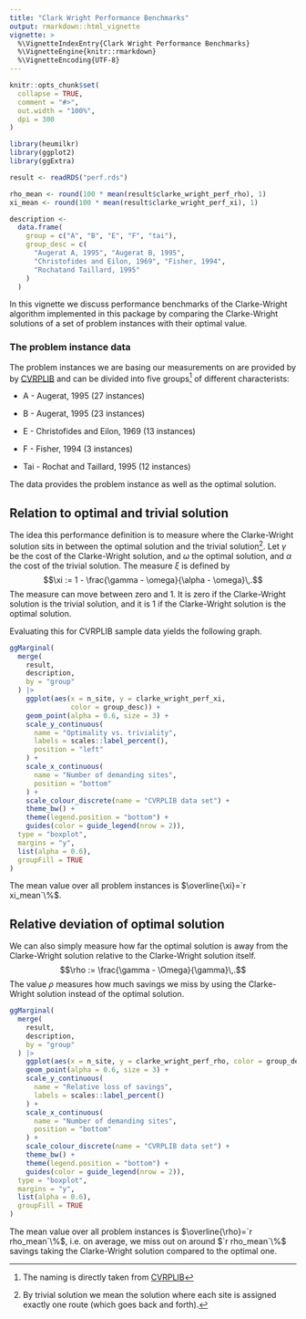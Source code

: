 ```yaml
---
title: "Clark Wright Performance Benchmarks"
output: rmarkdown::html_vignette
vignette: >
  %\VignetteIndexEntry{Clark Wright Performance Benchmarks}
  %\VignetteEngine{knitr::rmarkdown}
  %\VignetteEncoding{UTF-8}
---
```


```r
knitr::opts_chunk$set(
  collapse = TRUE,
  comment = "#>",
  out.width = "100%",
  dpi = 300
)
```

```r
library(heumilkr)
library(ggplot2)
library(ggExtra)

result <- readRDS("perf.rds")

rho_mean <- round(100 * mean(result$clarke_wright_perf_rho), 1)
xi_mean <- round(100 * mean(result$clarke_wright_perf_xi), 1)

description <-
  data.frame(
    group = c("A", "B", "E", "F", "tai"),
    group_desc = c(
      "Augerat A, 1995", "Augerat B, 1995",
      "Christofides and Eilon, 1969", "Fisher, 1994",
      "Rochatand Taillard, 1995"
    )
  )
```

In this vignette we discuss performance benchmarks of the Clarke-Wright algorithm implemented in this package by comparing the Clarke-Wright solutions of a set of problem instances with their optimal value.

### The problem instance data

The problem instances we are basing our measurements on are provided by by [CVRPLIB](http://vrp.atd-lab.inf.puc-rio.br/) and can be divided into five groups[^1] of different characterists:

[^1]: The naming is directly taken from [CVRPLIB](http://vrp.atd-lab.inf.puc-rio.br/)

-   A - Augerat, 1995 (27 instances)

-   B - Augerat, 1995 (23 instances)

-   E - Christofides and Eilon, 1969 (13 instances)

-   F - Fisher, 1994 (3 instances)

-   Tai - Rochat and Taillard, 1995 (12 instances)

The data provides the problem instance as well as the optimal solution.

## Relation to optimal and trivial solution

The idea this performance definition is to measure where the Clarke-Wright solution sits in between the optimal solution and the trivial solution[^2]. Let $\gamma$ be the cost of the Clarke-Wright solution, and $\omega$ the optimal solution, and $\alpha$ the cost of the trivial solution. The measure $\xi$ is defined by $$\xi := 1 - \frac{\gamma - \omega}{\alpha - \omega}\,.$$ The measure can move between zero and 1. It is zero if the Clarke-Wright solution is the trivial solution, and it is 1 if the Clarke-Wright solution is the optimal solution.

[^2]: By trivial solution we mean the solution where each site is assigned exactly one route (which goes back and forth).

Evaluating this for CVRPLIB sample data yields the following graph.

```r
ggMarginal(
  merge(
    result,
    description,
    by = "group"
  ) |>
    ggplot(aes(x = n_site, y = clarke_wright_perf_xi,
               color = group_desc)) +
    geom_point(alpha = 0.6, size = 3) +
    scale_y_continuous(
      name = "Optimality vs. triviality",
      labels = scales::label_percent(),
      position = "left"
    ) +
    scale_x_continuous(
      name = "Number of demanding sites",
      position = "bottom"
    ) +
    scale_colour_discrete(name = "CVRPLIB data set") +
    theme_bw() +
    theme(legend.position = "bottom") +
    guides(color = guide_legend(nrow = 2)),
  type = "boxplot",
  margins = "y",
  list(alpha = 0.6),
  groupFill = TRUE
)

```

The mean value over all problem instances is $\overline{\xi}=`r xi_mean`\%$.

## Relative deviation of optimal solution

We can also simply measure how far the optimal solution is away from the Clarke-Wright solution relative to the Clarke-Wright solution itself. $$\rho := \frac{\gamma - \Omega}{\gamma}\,.$$ The value $\rho$ measures how much savings we miss by using the Clarke-Wright solution instead of the optimal solution.

```r
ggMarginal(
  merge(
    result,
    description,
    by = "group"
  ) |>
    ggplot(aes(x = n_site, y = clarke_wright_perf_rho, color = group_desc)) +
    geom_point(alpha = 0.6, size = 3) +
    scale_y_continuous(
      name = "Relative loss of savings",
      labels = scales::label_percent()
    ) +
    scale_x_continuous(
      name = "Number of demanding sites",
      position = "bottom"
    ) +
    scale_colour_discrete(name = "CVRPLIB data set") +
    theme_bw() +
    theme(legend.position = "bottom") +
    guides(color = guide_legend(nrow = 2)),
  type = "boxplot",
  margins = "y",
  list(alpha = 0.6),
  groupFill = TRUE
)
```

The mean value over all problem instances is $\overline{\rho}=`r rho_mean`\%$, i.e. on average, we miss out on around $`r rho_mean`\%$ savings taking the Clarke-Wright solution compared to the optimal one.
